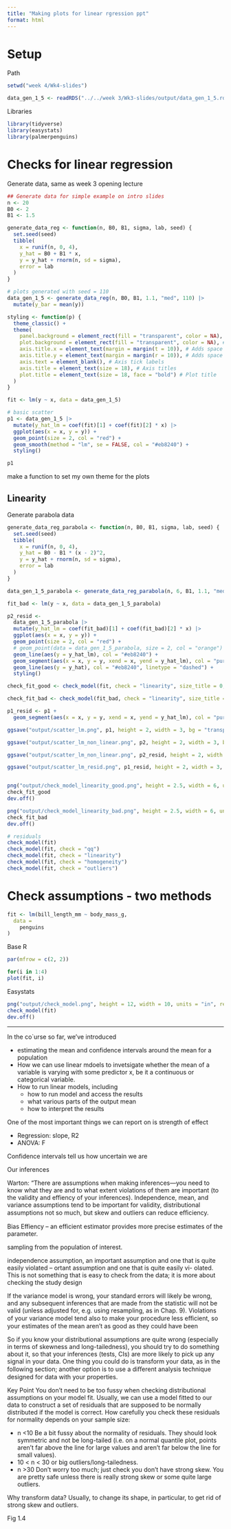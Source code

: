 ```yaml
---
title: "Making plots for linear rgression ppt"
format: html
---
```




# Setup

Path

```r
setwd("week 4/Wk4-slides")

data_gen_1_5 <- readRDS("../../week 3/Wk3-slides/output/data_gen_1_5.rds")
```

Libraries
```r
library(tidyverse)
library(easystats)
library(palmerpenguins)
```

# Checks for linear regression

Generate data, same as week 3 opening lecture

```r
## Generate data for simple example on intro slides
n <- 20
B0 <- 2
B1 <- 1.5

generate_data_reg <- function(n, B0, B1, sigma, lab, seed) {
  set.seed(seed)
  tibble(
    x = runif(n, 0, 4),
    y_hat = B0 + B1 * x,
    y = y_hat + rnorm(n, sd = sigma),
    error = lab
  )
}

# plots generated with seed = 110
data_gen_1_5 <- generate_data_reg(n, B0, B1, 1.1, "med", 110) |>
  mutate(y_bar = mean(y))

styling <- function(p) {
  theme_classic() +
  theme(
    panel.background = element_rect(fill = "transparent", color = NA), # Panel background
    plot.background = element_rect(fill = "transparent", color = NA), # Plot background
    axis.title.x = element_text(margin = margin(t = 10)), # Adds space above X-axis title
    axis.title.y = element_text(margin = margin(r = 10)), # Adds space to the right of Y-axis title
    axis.text = element_blank(), # Axis tick labels
    axis.title = element_text(size = 18), # Axis titles
    plot.title = element_text(size = 18, face = "bold") # Plot title
  )
}
```



```r
fit <- lm(y ~ x, data = data_gen_1_5)

# basic scatter
p1 <- data_gen_1_5 |>
  mutate(y_hat_lm = coef(fit)[1] + coef(fit)[2] * x) |>
  ggplot(aes(x = x, y = y)) +
  geom_point(size = 2, col = "red") +
  geom_smooth(method = "lm", se = FALSE, col = "#eb8240") +
  styling()

p1
```

make a function to set my own theme for the plots



## Linearity

Generate parabola data

```r
generate_data_reg_parabola <- function(n, B0, B1, sigma, lab, seed) {
  set.seed(seed)
  tibble(
    x = runif(n, 0, 4),
    y_hat = B0 - B1 * (x - 2)^2,
    y = y_hat + rnorm(n, sd = sigma),
    error = lab
  )
}

data_gen_1_5_parabola <- generate_data_reg_parabola(n, 6, B1, 1.1, "med", 110)

fit_bad <- lm(y ~ x, data = data_gen_1_5_parabola)

p2_resid <-
  data_gen_1_5_parabola |>
  mutate(y_hat_lm = coef(fit_bad)[1] + coef(fit_bad)[2] * x) |>
  ggplot(aes(x = x, y = y)) +
  geom_point(size = 2, col = "red") +
  # geom_point(data = data_gen_1_5_parabola, size = 2, col = "orange")  +
  geom_line(aes(y = y_hat_lm), col = "#eb8240") +
  geom_segment(aes(x = x, y = y, xend = x, yend = y_hat_lm), col = "purple", linetype = "dashed") +
  geom_line(aes(y = y_hat), col = "#eb8240", linetype = "dashed") +
  styling()

check_fit_good <- check_model(fit, check = "linearity", size_title = 0, theme = "ggplot2::theme_minimal")

check_fit_bad <- check_model(fit_bad, check = "linearity", size_title = 0, theme = "ggplot2::theme_minimal")

p1_resid <- p1 +
  geom_segment(aes(x = x, y = y, xend = x, yend = y_hat_lm), col = "purple", linetype = "dashed")

ggsave("output/scatter_lm.png", p1, height = 2, width = 3, bg = "transparent")

ggsave("output/scatter_lm_non_linear.png", p2, height = 2, width = 3, bg = "transparent")

ggsave("output/scatter_lm_non_linear.png", p2_resid, height = 2, width = 3, bg = "transparent")

ggsave("output/scatter_lm_resid.png", p1_resid, height = 2, width = 3, bg = "transparent")


png("output/check_model_linearity_good.png", height = 2.5, width = 6, units = "in", res = 300)
check_fit_good
dev.off()

png("output/check_model_linearity_bad.png", height = 2.5, width = 6, units = "in", res = 300)
check_fit_bad
dev.off()

```

```r
# residuals
check_model(fit)
check_model(fit, check = "qq")
check_model(fit, check = "linearity")
check_model(fit, check = "homogeneity")
check_model(fit, check = "outliers")
```

# Check assumptions - two methods

```r
fit <- lm(bill_length_mm ~ body_mass_g,
  data =
    penguins
)
```

Base R
```r
par(mfrow = c(2, 2))

for(i in 1:4)
plot(fit, i)
```

Easystats
```r
png("output/check_model.png", height = 12, width = 10, units = "in", res = 120)
check_model(fit)
dev.off()
```


----------------
In the co`urse so far, we've introduced

- estimating the mean and confidence intervals around the mean for a population
- How we can use linear mdoels to invetsigate whether the mean of a variable is varying with some predictor x, be it a continuous or categorical variable.
- How to run linear models, including
  - how to run model and access the results
  - what various parts of the output mean
  - how to interpret the results

One of the most important things we can report on is strength of effect

- Regression: slope, R2
- ANOVA: F

Confidence intervals tell us how uncertain we are

Our inferences 

Warton: "There are assumptions when making inferences—you need to know what they are and to what extent violations of them are important (to the validity and effiency of your inferences). Independence, mean, and variance assumptions tend to be important for validity, distributional assumptions not so much, but skew and outliers can reduce eﬃciency.

Bias
Effiency -- an efficient estimator provides more precise estimates of the parameter.

sampling from the population of interest.

independence assumption, an important assumption and one that is quite easily violated -- ortant assumption and one that is quite easily vi-
olated. This is not something that is easy to check from the data; it is more about
checking the study design


 If
the variance model is wrong, your standard errors will likely be wrong, and any
subsequent inferences that are made from the statistic will not be valid (unless
adjusted for, e.g. using resampling, as in Chap. 9). Violations of your variance model
tend also to make your procedure less eﬃcient, so your estimates of the mean aren’t
as good as they could have been


So if you know your distributional assumptions
are quite wrong (especially in terms of skewness and long-tailedness), you should
try to do something about it, so that your inferences (tests, CIs) are more likely to
pick up any signal in your data. One thing you could do is transform your data, as in
the following section; another option is to use a diﬀerent analysis technique designed
for data with your properties. 

Key Point
You don’t need to be too fussy when checking distributional assumptions on your model fit. Usually, we can use a model fitted to our data to construct a set of residuals that are supposed to be normally distributed if the model is correct. How carefully you check these residuals for normality depends on
your sample size:

- n <10 Be a bit fussy about the normality of residuals. They should look symmetric and not be long-tailed (i.e. on a normal quantile plot, points aren’t far above the line for large values and aren’t far below the line for small values).
- 10 < n < 30 or big outliers/long-tailedness.
- n >30 Don’t worry too much; just check you don’t have strong skew. You are pretty safe unless there is really strong skew or some quite large outliers.

Why transform data? Usually, to change its shape, in particular, to get rid of strong skew and outliers.

Fig 1.4



